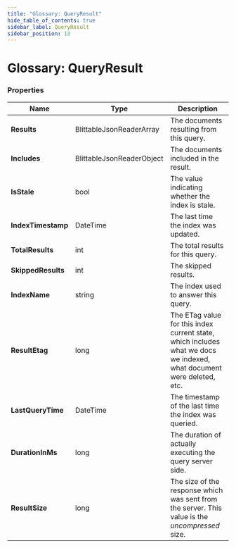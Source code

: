 ```yaml
---
title: "Glossary: QueryResult"
hide_table_of_contents: true
sidebar_label: QueryResult
sidebar_position: 13
---
```





# Glossary: QueryResult
<LanguageSwitcher supportedLanguages={supportedLanguages} />
<LanguageContent language="csharp">


### Properties

| Name | Type | Description |
| ------------- | ------------- | ----- |
| **Results** | BlittableJsonReaderArray | The documents resulting from this query. |
| **Includes** | BlittableJsonReaderObject | The documents included in the result. |
| **IsStale** | bool | The value indicating whether the index is stale. |
| **IndexTimestamp** | DateTime | The last time the index was updated. |
| **TotalResults** | int | The total results for this query. |
| **SkippedResults** | int | The skipped results. |
| **IndexName** | string | The index used to answer this query. |
| **ResultEtag** | long |  The ETag value for this index current state, which includes what we docs we indexed, what document were deleted, etc. |
| **LastQueryTime** | DateTime | The timestamp of the last time the index was queried. |
| **DurationInMs** | long | The duration of actually executing the query server side. |
| **ResultSize** | long | The size of the response which was sent from the server. This value is the _uncompressed_ size.  |

</LanguageContent>

<!---

-->